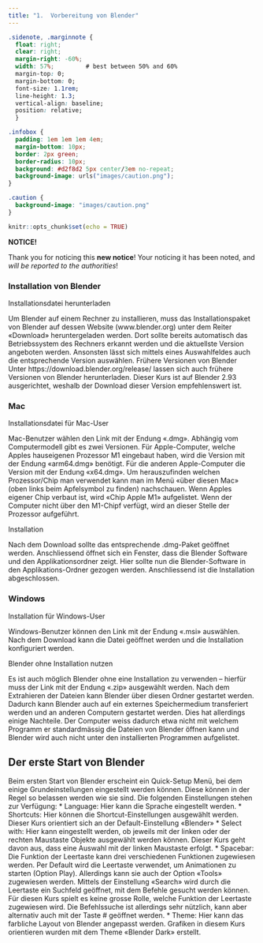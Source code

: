 ```yaml
---
title: "1.	Vorbereitung von Blender"
---
```


```css
.sidenote, .marginnote { 
  float: right;
  clear: right;
  margin-right: -60%;
  width: 57%;         # best between 50% and 60%
  margin-top: 0;
  margin-bottom: 0;
  font-size: 1.1rem;
  line-height: 1.3;
  vertical-align: baseline;
  position: relative;
  }
```


````css
.infobox {
  padding: 1em 1em 1em 4em;
  margin-bottom: 10px;
  border: 2px green;
  border-radius: 10px;
  background: #d2f8d2 5px center/3em no-repeat; 
  background-image: urls("images/caution.png");
}

.caution {
  background-image: "images/caution.png"
}
````

```r
knitr::opts_chunk$set(echo = TRUE)
```


::: {.infobox .caution data-latex="{caution}"}
**NOTICE!**

Thank you for noticing this **new notice**! Your noticing it has
been noted, and _will be reported to the authorities_!
:::



### Installation von Blender ##


<div class="marginnote"> Installationsdatei herunterladen </div>

Um Blender auf einem Rechner zu installieren, muss das Installationspaket von Blender auf dessen Website (www.blender.org) unter dem Reiter «Download» heruntergeladen werden. Dort sollte bereits automatisch das Betriebssystem des Rechners erkannt werden und die aktuellste Version angeboten werden. Ansonsten lässt sich mittels eines Auswahlfeldes auch die entsprechende Version auswählen.
<span class="marginnote"> Frühere Versionen von Blender </span>
Unter https://download.blender.org/release/ lassen sich auch frühere Versionen von Blender herunterladen. Dieser Kurs ist auf Blender 2.93 ausgerichtet, weshalb der Download dieser Version empfehlenswert ist.

### Mac

<div class="marginnote"> Installationsdatei für Mac-User </div>

Mac-Benutzer wählen den Link mit der Endung «.dmg». Abhängig vom Computermodell gibt es zwei Versionen. Für Apple-Computer, welche Apples hauseigenen Prozessor M1 eingebaut haben, wird die Version mit der Endung «arm64.dmg» benötigt. Für die anderen Apple-Computer die Version mit der Endung «x64.dmg». Um herauszufinden welchen Prozessor/Chip man verwendet kann man im Menü «über diesen Mac» (oben links beim Apfelsymbol zu finden) nachschauen. Wenn Apples eigener Chip verbaut ist, wird «Chip Apple M1» aufgelistet. Wenn der Computer nicht über den M1-Chipf verfügt, wird an dieser Stelle der Prozessor aufgeführt. 

<div class="marginnote"> Installation </div>

Nach dem Download sollte das entsprechende .dmg-Paket geöffnet werden. Anschliessend öffnet sich ein Fenster, dass die Blender Software und den Applikationsordner zeigt. Hier sollte nun die Blender-Software in den Applikations-Ordner gezogen werden. Anschliessend ist die Installation abgeschlossen.

### Windows

<div class="marginnote"> Installation für Windows-User </div>

Windows-Benutzer können den Link mit der Endung «.msi» auswählen. Nach dem Download kann die Datei geöffnet werden und die Installation konfiguriert werden. 

<div class="marginnote"> Blender ohne Installation nutzen </div>

Es ist auch möglich Blender ohne eine Installation zu verwenden – hierfür muss der Link mit der Endung «.zip» ausgewählt werden. Nach dem Extrahieren der Dateien kann Blender über diesen Ordner gestartet werden. Dadurch kann Blender auch auf ein externes Speichermedium transferiert werden und an anderen Computern gestartet werden. Dies hat allerdings einige Nachteile. Der Computer weiss dadurch etwa nicht mit welchem Programm er standardmässig die Dateien von Blender öffnen kann und Blender wird auch nicht unter den installierten Programmen aufgelistet.

## Der erste Start von Blender
Beim ersten Start von Blender erscheint ein Quick-Setup Menü, bei dem einige Grundeinstellungen eingestellt werden können. Diese können in der Regel so belassen werden wie sie sind. Die folgenden Einstellungen stehen zur Verfügung: 
* Language: Hier kann die Sprache eingestellt werden. 
* Shortcuts: Hier können die Shortcut-Einstellungen ausgewählt werden. Dieser Kurs orientiert sich an der Default-Einstellung «Blender»
* Select with: Hier kann eingestellt werden, ob jeweils mit der linken oder der rechten Maustaste Objekte ausgewählt werden können. Dieser Kurs geht davon aus, dass eine Auswahl mit der linken Maustaste erfolgt. 
* Spacebar: Die Funktion der Leertaste kann drei verschiedenen Funktionen zugewiesen werden. Per Default wird die Leertaste verwendet, um Animationen zu starten (Option Play). Allerdings kann sie auch der Option «Tools» zugewiesen werden. Mittels der Einstellung «Search» wird durch die Leertaste ein Suchfeld geöffnet, mit dem Befehle gesucht werden können. Für diesen Kurs spielt es keine grosse Rolle, welche Funktion der Leertaste zugewiesen wird. Die Befehlssuche ist allerdings sehr nützlich, kann aber alternativ auch mit der Taste # geöffnet werden. 
*	Theme: Hier kann das farbliche Layout von Blender angepasst werden. Grafiken in diesem Kurs orientieren wurden mit dem Theme «Blender Dark» erstellt. 
